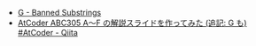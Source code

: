 
<Meta title="ABC305/ABC305-G" />
<Slide
  src={Png1}
  layout="fullscreen"
  label="ABC305 G - Banned Substrings (1)"
/>
<Slide
  src={Png2}
  layout="fullscreen"
  label="ABC305 G - Banned Substrings (2)"
/>

- [G \- Banned Substrings](https://atcoder.jp/contests/abc305/tasks/abc305_g)
- [AtCoder ABC305 A～F の解説スライドを作ってみた \(追記: G も\) \#AtCoder \- Qiita](https://qiita.com/hossie/items/bb08bf6abe92b2f85269)
